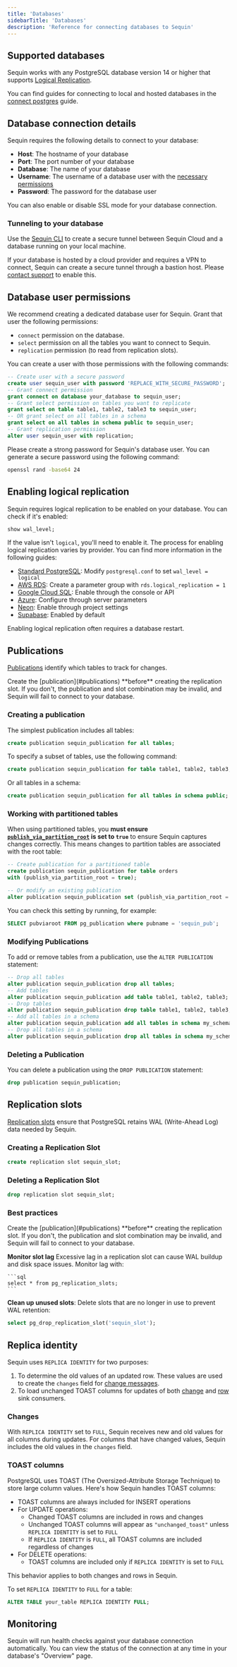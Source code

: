 ```yaml
---
title: 'Databases'
sidebarTitle: 'Databases'
description: 'Reference for connecting databases to Sequin'
---
```


 ## Supported databases

Sequin works with any PostgreSQL database version 14 or higher that supports [Logical Replication](https://www.postgresql.org/docs/current/logical-replication.html).

You can find guides for connecting to local and hosted databases in the [connect postgres](/connect-postgres) guide.

## Database connection details

Sequin requires the following details to connect to your database:

- **Host**: The hostname of your database
- **Port**: The port number of your database
- **Database**: The name of your database
- **Username**: The username of a database user with the [necessary permissions](#database-user-permissions)
- **Password**: The password for the database user

You can also enable or disable SSL mode for your database connection.

### Tunneling to your database

Use the [Sequin CLI](/reference/cli/overview) to create a secure tunnel between Sequin Cloud and a database running on your local machine.

If your database is hosted by a cloud provider and requires a VPN to connect, Sequin can create a secure tunnel through a bastion host. Please [contact support](mailto:support@sequinstream.com) to enable this.

## Database user permissions

We recommend creating a dedicated database user for Sequin. Grant that user the following permissions:

- `connect` permission on the database.
- `select` permission on all the tables you want to connect to Sequin.
- `replication` permission (to read from replication slots).

You can create a user with those permissions with the following commands:

```sql
-- Create user with a secure password
create user sequin_user with password 'REPLACE_WITH_SECURE_PASSWORD';
-- Grant connect permission
grant connect on database your_database to sequin_user;
-- Grant select permission on tables you want to replicate
grant select on table table1, table2, table3 to sequin_user;
-- OR grant select on all tables in a schema
grant select on all tables in schema public to sequin_user;
-- Grant replication permission
alter user sequin_user with replication;
```

Please create a strong password for Sequin's database user. You can generate a secure password using the following command:

```bash
openssl rand -base64 24
```

## Enabling logical replication

Sequin requires logical replication to be enabled on your database. You can check if it's enabled:

```sql
show wal_level;
```

If the value isn't `logical`, you'll need to enable it. The process for enabling logical replication varies by provider. You can find more information in the following guides:

- [Standard PostgreSQL](/connect-postgres): Modify `postgresql.conf` to set `wal_level = logical`
- [AWS RDS](/how-to/setup-rds): Create a parameter group with `rds.logical_replication = 1`
- [Google Cloud SQL](/how-to/setup-gcp): Enable through the console or API
- [Azure](/how-to/setup-azure): Configure through server parameters
- [Neon](/how-to/setup-neon): Enable through project settings
- [Supabase](/how-to/setup-supabase): Enabled by default

<Warning>
Enabling logical replication often requires a database restart.
</Warning>

## Publications

[Publications](https://www.postgresql.org/docs/current/sql-createpublication.html) identify which tables to track for changes.

<Warning>
Create the [publication](#publications) **before** creating the replication slot. If you don't, the publication and slot combination may be invalid, and Sequin will fail to connect to your database.
</Warning>

### Creating a publication

The simplest publication includes all tables:

```sql
create publication sequin_publication for all tables;
```

To specify a subset of tables, use the following command:

```sql
create publication sequin_publication for table table1, table2, table3;
```

Or all tables in a schema:

```sql
create publication sequin_publication for all tables in schema public;
```

### Working with partitioned tables

When using partitioned tables, you **must ensure [`publish_via_partition_root`](https://www.postgresql.org/docs/current/sql-createpublication.html#SQL-CREATEPUBLICATION-PARAMS-WITH-PUBLISH-VIA-PARTITION-ROOT) is set to `true`** to ensure Sequin captures changes correctly. This means changes to partition tables are associated with the root table:

```sql
-- Create publication for a partitioned table
create publication sequin_publication for table orders 
with (publish_via_partition_root = true);

-- Or modify an existing publication
alter publication sequin_publication set (publish_via_partition_root = true);
```

<Note>
You can check this setting by running, for example:

```sql
SELECT pubviaroot FROM pg_publication where pubname = 'sequin_pub';
```

</Note>

### Modifying Publications

To add or remove tables from a publication, use the `ALTER PUBLICATION` statement:

```sql
-- Drop all tables
alter publication sequin_publication drop all tables;
-- Add tables
alter publication sequin_publication add table table1, table2, table3;
-- Drop tables
alter publication sequin_publication drop table table1, table2, table3;
-- Add all tables in a schema
alter publication sequin_publication add all tables in schema my_schema;
-- Drop all tables in a schema
alter publication sequin_publication drop all tables in schema my_schema;
```

### Deleting a Publication

You can delete a publication using the `DROP PUBLICATION` statement:

```sql
drop publication sequin_publication;
```

## Replication slots

[Replication slots](https://www.postgresql.org/docs/9.4/catalog-pg-replication-slots.html) ensure that PostgreSQL retains WAL (Write-Ahead Log) data needed by Sequin.

### Creating a Replication Slot

```sql
create replication slot sequin_slot;
```

### Deleting a Replication Slot

```sql
drop replication slot sequin_slot;
```

### Best practices

<Warning>
Create the [publication](#publications) **before** creating the replication slot. If you don't, the publication and slot combination may be invalid, and Sequin will fail to connect to your database.
</Warning>

**Monitor slot lag**
    Excessive lag in a replication slot can cause WAL buildup and disk space issues. Monitor lag with:

    ```sql
    select * from pg_replication_slots;
    ```

**Clean up unused slots**: Delete slots that are no longer in use to prevent WAL retention:

```sql
select pg_drop_replication_slot('sequin_slot');
```

## Replica identity

Sequin uses `REPLICA IDENTITY` for two purposes:

1. To determine the old values of an updated row. These values are used to create the `changes` field for [change messages](/reference/messages#change-messages).
2. To load unchanged TOAST columns for updates of both [change](/reference/messages#change-messages) and [row](/reference/messages#row-messages) sink consumers.

### Changes

With `REPLICA IDENTITY` set to `FULL`, Sequin receives new and old values for all columns during updates. For columns that have changed values, Sequin includes the old values in the `changes` field.

### TOAST columns

PostgreSQL uses TOAST (The Oversized-Attribute Storage Technique) to store large column values. Here's how Sequin handles TOAST columns:

- TOAST columns are always included for INSERT operations
- For UPDATE operations:
  - Changed TOAST columns are included in rows and changes
  - Unchanged TOAST columns will appear as `"unchanged_toast"` unless `REPLICA IDENTITY` is set to `FULL`
  - If `REPLICA IDENTITY` is `FULL`, all TOAST columns are included regardless of changes
- For DELETE operations:
  - TOAST columns are included only if `REPLICA IDENTITY` is set to `FULL`

This behavior applies to both changes and rows in Sequin.

To set `REPLICA IDENTITY` to `FULL` for a table:

```sql
ALTER TABLE your_table REPLICA IDENTITY FULL;
```

## Monitoring

Sequin will run health checks against your database connection automatically. You can view the status of the connection at any time in your database's "Overview" page.